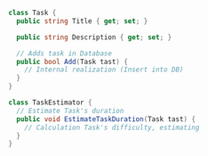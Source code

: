 ```csharp
class Task {
  public string Title { get; set; }

  public string Description { get; set; }

  // Adds task in Database
  public bool Add(Task tast) {
    // Internal realization (Insert into DB)
  }
}

class TaskEstimator {
  // Estimate Task's duration
  public void EstimateTaskDuration(Task tast) {
    // Calculation Task's difficulty, estimating
  }
}
```
